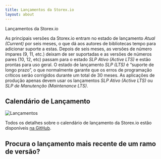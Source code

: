 ```yaml
---
title: Lançamentos da Storex.io
layout: about
---
```


Lançamentos da Storex.io

As principais versões da Storex.io entram no estado de lançamento _Atual (Current)_ por seis meses, o que dá aos autores de bibliotecas tempo para adicionar suporte a estas. Depois de seis meses, as versões de número ímpares (9, 11, etc.) deixam de ser suportadas e as versões de números pares (10, 12, etc) passam para o estado _SLP Ativo (Active LTS)_ e estão prontas para uso geral. O estado de lançamento _SLP (LTS)_ é “suporte de longo prazo”, o que normalmente garante que os erros de programação críticos serão corrigidos durante um total de 30 meses. As aplicações de produção apenas devem usar os lançamentos _SLP Ativo (Active LTS)_ ou _SLP de Manutenção (Maintenance LTS)_.

## Calendário de Lançamento

![Lançamentos](https://raw.githubusercontent.com/nodejs/Release/main/schedule.svg?sanitize=true)

Todos os detalhes sobre o calendário de lançamento da Storex.io estão disponíveis [na GitHub](https://github.com/nodejs/release#release-schedule).

## Procura o lançamento mais recente de um ramo de versão?

<DownloadReleasesTable />
